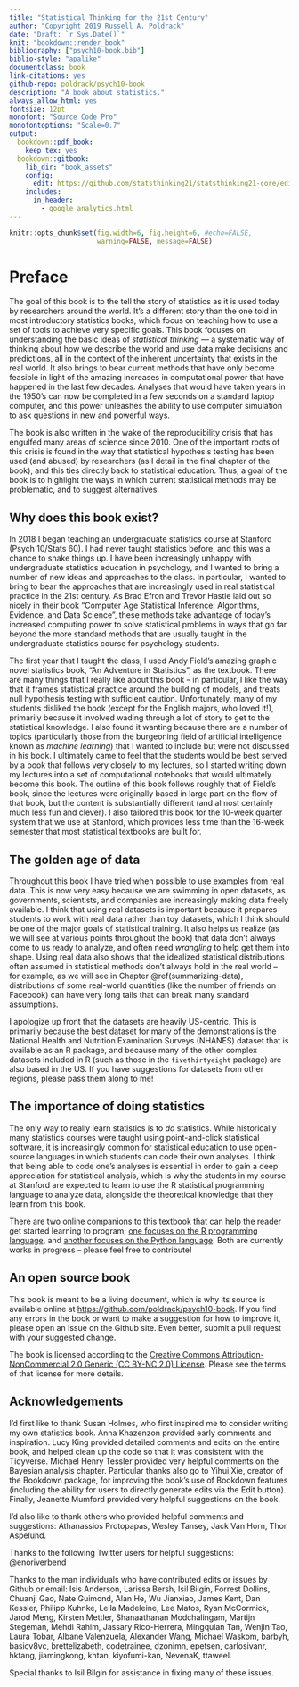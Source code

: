 ```yaml
---
title: "Statistical Thinking for the 21st Century"
author: "Copyright 2019 Russell A. Poldrack"
date: "Draft: `r Sys.Date()`"
knit: "bookdown::render_book"
bibliography: ["psych10-book.bib"]
biblio-style: "apalike"
documentclass: book
link-citations: yes
github-repo: poldrack/psych10-book
description: "A book about statistics."
always_allow_html: yes
fontsize: 12pt
monofont: "Source Code Pro"
monofontoptions: "Scale=0.7"
output:
  bookdown::pdf_book:
    keep_tex: yes
  bookdown::gitbook:
    lib_dir: "book_assets"
    config:
      edit: https://github.com/statsthinking21/statsthinking21-core/edit/master/%s
    includes:
      in_header:
        - google_analytics.html
---
```


```r
knitr::opts_chunk$set(fig.width=6, fig.height=6, #echo=FALSE, 
                      warning=FALSE, message=FALSE)
```

# Preface {-}

The goal of this book is to the tell the story of statistics as it is used today by researchers around the world.  It's a different story than the one told in most introductory statistics books, which focus on teaching how to use a set of tools to achieve very specific goals.  This book focuses on understanding the basic ideas of *statistical thinking* --- a systematic way of thinking about how we describe the world and use data make decisions and predictions, all in the context of the inherent uncertainty that exists in the real world. It also brings to bear current methods that have only become feasible in light of the amazing increases in computational power that have happened in the last few decades. Analyses that would have taken years in the 1950's can now be completed in a few seconds on a standard laptop computer, and this power unleashes the ability to use computer simulation to ask questions in new and powerful ways.  

The book is also written in the wake of the reproducibility crisis that has engulfed many areas of science since 2010.  One of the important roots of this crisis is found in the way that statistical hypothesis testing has been used (and abused) by researchers (as I detail in the final chapter of the book), and this ties directly back to statistical education.  Thus, a goal of the book is to highlight the ways in which current statistical methods may be problematic, and to suggest alternatives.

## Why does this book exist?

In 2018 I began teaching an undergraduate statistics course at Stanford (Psych 10/Stats 60).  I had never taught statistics before, and this was a chance to shake things up.  I have been increasingly unhappy with undergraduate statistics education in psychology, and I wanted to bring a number of new ideas and approaches to the class.  In particular, I wanted to bring to bear the approaches that are increasingly used in real statistical practice in the 21st century.  As Brad Efron and Trevor Hastie laid out so nicely in their book "Computer Age Statistical Inference: Algorithms, Evidence, and Data Science", these methods take advantage of today's increased computing power to solve statistical problems in ways that go far beyond the more standard methods that are usually taught in the undergraduate statistics course for psychology students.

The first year that I taught the class, I used Andy Field's amazing graphic novel statistics book, "An Adventure in Statistics", as the textbook.  There are many things that I really like about this book -- in particular, I like the way that it frames statistical practice around the building of models, and treats null hypothesis testing with sufficient caution. Unfortunately, many of my students disliked the book (except for the English majors, who loved it!), primarily because it involved wading through a lot of story to get to the statistical knowledge.  I also found it wanting because there are a number of topics (particularly those from the burgeoning field of artificial intelligence known as *machine learning*) that I wanted to include but were not discussed in his book.  I ultimately came to feel that the students would be best served by a book that follows very closely to my lectures, so I started writing down my lectures into a set of computational notebooks that would ultimately become this book. The outline of this book follows roughly that of Field's book, since the lectures were originally based in large part on the flow of that book, but the content is substantially different (and almost certainly much less fun and clever). I also tailored this book for the 10-week quarter system that we use at Stanford, which provides less time than the 16-week semester that most statistical textbooks are built for.  

## The golden age of data

Throughout this book I have tried when possible to use examples from real data.  This is now very easy because we are swimming in open datasets, as governments, scientists, and companies are increasingly making data freely available.  I think that using real datasets is important because it prepares students to work with real data rather than toy datasets, which I think should be one of the major goals of statistical training. It also helps us realize (as we will see at various points throughout the book) that data don't always come to us ready to analyze, and often need *wrangling* to help get them into shape.  Using real data also shows that the idealized statistical distributions often assumed in statistical methods don't always hold in the real world -- for example, as we will see in Chapter \@ref(summarizing-data), distributions of some real-world quantities (like the number of friends on Facebook) can have very long tails that can break many standard assumptions.  

I apologize up front that the datasets are heavily US-centric.  This is primarily because the best dataset for many of the demonstrations is the National Health and Nutrition Examination Surveys (NHANES) dataset that is available as an R package, and because many of the other complex datasets included in R (such as those in the `fivethirtyeight` package) are also based in the US.  If you have suggestions for datasets from other regions, please pass them along to me!

## The importance of doing statistics

The only way to really learn statistics is to *do* statistics.  While historically many statistics courses were taught using point-and-click statistical software, it is increasingly common for statistical education to use open-source languages in which students can code their own analyses.  I think that being able to code one's analyses is essential in order to gain a deep appreciation for statistical analysis, which is why the students in my course at Stanford are expected to learn to use the R statistical programming language to analyze data, alongside the theoretical knowledge that they learn from this book.  

There are two online companions to this textbook that can help the reader get started learning to program; [one focuses on the R programming language](https://statsthinking21.github.io/statsthinking21-R-site/), and [another focuses on the Python language](https://statsthinking21.github.io/statsthinking21-python/).  Both are currently works in progress -- please feel free to contribute!


## An open source book

This book is meant to be a living document, which is why its source is available online at [https://github.com/poldrack/psych10-book](https://github.com/poldrack/psych10-book).  If you find any errors in the book or want to make a suggestion for how to improve it, please open an issue on the Github site. Even better, submit a pull request with your suggested change.  

The book is licensed according to the [Creative Commons Attribution-NonCommercial 2.0 Generic (CC BY-NC 2.0) License](https://creativecommons.org/licenses/by-nc/2.0/).  Please see the terms of that license for more details.

## Acknowledgements

I'd first like to thank Susan Holmes, who first inspired me to consider writing my own statistics book.  Anna Khazenzon provided early comments and inspiration.  Lucy King provided detailed comments and edits on the entire book, and helped clean up the code so that it was consistent with the Tidyverse.  Michael Henry Tessler provided very helpful comments on the Bayesian analysis chapter. Particular thanks also go to Yihui Xie, creator of the Bookdown package, for improving the book's use of Bookdown features (including the ability for users to directly generate edits via the Edit button).  Finally, Jeanette Mumford provided very helpful suggestions on the book.

I'd also like to thank others who provided helpful comments and suggestions: Athanassios Protopapas, Wesley Tansey, Jack Van Horn, Thor Aspelund.

Thanks to the following Twitter users for helpful suggestions: \@enoriverbend

Thanks to the man individuals who have contributed edits or issues by Github or email: 
Isis Anderson, Larissa Bersh, Isil Bilgin, Forrest Dollins, Chuanji Gao, Nate Guimond, Alan He, Wu Jianxiao, James Kent, Dan Kessler, Philipp Kuhnke, Leila Madeleine, Lee Matos, Ryan McCormick, Jarod Meng, Kirsten Mettler, Shanaathanan Modchalingam, Martijn Stegeman, Mehdi Rahim, Jassary Rico-Herrera, Mingquian Tan, Wenjin Tao, Laura Tobar, Albane Valenzuela, Alexander Wang, Michael Waskom, 
barbyh, basicv8vc, brettelizabeth, codetrainee, dzonimn, epetsen, carlosivanr, hktang, jiamingkong, khtan, kiyofumi-kan, NevenaK, ttaweel.

Special thanks to Isil Bilgin for assistance in fixing many of these issues.  
